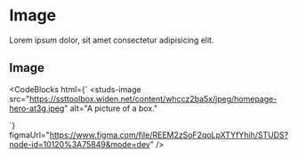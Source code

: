 # Image

<HeaderComponent htmlTag="studs-image" jsxTag="StudsImage" version="Since 2.0" status="Stable" />

Lorem ipsum dolor, sit amet consectetur adipisicing elit.

## Image

<studs-image src="https://ssttoolbox.widen.net/content/whccz2ba5x/jpeg/homepage-hero-at3g.jpeg" alt="A picture of a box."></studs-image>

<CodeBlocks
  html={`
<studs-image
  src="https://ssttoolbox.widen.net/content/whccz2ba5x/jpeg/homepage-hero-at3g.jpeg"
  alt="A picture of a box."
></studs-image>
  `}
  figmaUrl="https://www.figma.com/file/REEM2zSoF2qoLpXTYfYhih/STUDS?node-id=10120%3A75849&mode=dev"
/>
